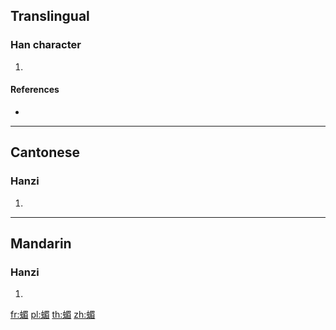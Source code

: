 {{character info/new}}
==Translingual==

===Han character===
{{Han char|rn=142|rad=虫|as=09|sn=15|four=57167|canj=LIAHU}}

# {{defn|Han|sort=虫09}}

====References====
* {{Han ref|kx=1090.010|dkj=33284|dj=1555.340|hdz=42874.070|uh=875E|ud=34654|bh=E7AE|bd=59310}}

----

==Cantonese==

===Hanzi===
{{yue-hanzi|jyut=|y=mei1}}

# {{defn|lang=yue|sort=虫09}}

----

==Mandarin==

===Hanzi===
{{cmn-hanzi|pin=[[mèi]] ([[mei4]])|wg=mei<sup>4</sup>}}

# {{defn|lang=cmn|sort=虫09}}

[[fr:蝞]]
[[pl:蝞]]
[[th:蝞]]
[[zh:蝞]]